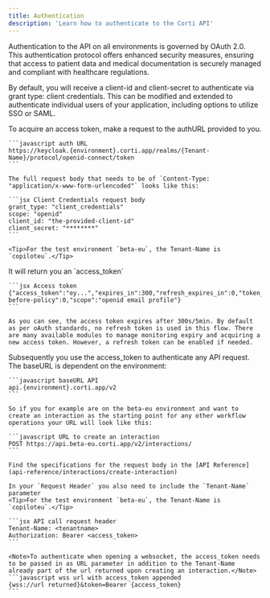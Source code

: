 ```yaml
---
title: Authentication
description: 'Learn how to authenticate to the Corti API'
---
```


Authentication to the API on all environments is governed by OAuth 2.0. This authentication protocol offers enhanced security measures, ensuring that access to patient data and medical documentation is securely managed and compliant with healthcare regulations.

<Info>By default, you will receive a client-id and client-secret to authenticate via grant type: client credentials. This can be modified and extended to authenticate individual users of your application, including options to utilize SSO or SAML.</Info>

<Steps>
  <Step title="Request an access token">
    To acquire an access token, make a request to the authURL provided to you.

    ```javascript auth URL
    https://keycloak.{environment}.corti.app/realms/{Tenant-Name}/protocol/openid-connect/token
    ```

    The full request body that needs to be of `Content-Type: "application/x-www-form-urlencoded"` looks like this:

    ```jsx Client Credentials request body
    grant_type: "client_credentials"
    scope: "openid"
    client_id: "the-provided-client-id"
    client_secret: "********"
    ```

    <Tip>For the test environment `beta-eu`, the Tenant-Name is `copiloteu`.</Tip>
  </Step>
  <Step title="Your access token">
    It will return you an `access_token`

    ```jsx Access token
    {"access_token":"ey...","expires_in":300,"refresh_expires_in":0,"token_type":"Bearer","id_token":"e...","not-before-policy":0,"scope":"openid email profile"}
    ```

    As you can see, the access token expires after 300s/5min. By default as per oAuth standards, no refresh token is used in this flow. There are many available modules to manage monitoring expiry and acquiring a new access token. However, a refresh token can be enabled if needed.
  </Step>
  <Step title="Make an API request">
    Subsequently you use the access_token to authenticate any API request. The baseURL is dependent on the environment:

    ```javascript baseURL API
    api.{environment}.corti.app/v2
    ```
    
    So if you for example are on the beta-eu environment and want to create an interaction as the starting point for any other workflow operations your URL will look like this:

    ```javascript URL to create an interaction
    POST https://api.beta-eu.corti.app/v2/interactions/
    ```

    Find the specifications for the request body in the [API Reference](api-reference/interactions/create-interaction)
    
    In your `Request Header` you also need to include the `Tenant-Name` parameter
    <Tip>For the test environment `beta-eu`, the Tenant-Name is `copiloteu`.</Tip>

    ```jsx API call request header
    Tenant-Name: <tenantname>
    Authorization: Bearer <access_token>
    ```

    <Note>To authenticate when opening a websocket, the access_token needs to be passed in as URL parameter in addition to the Tenant-Name already part of the url returned upon creating an interaction.</Note>
    ```javascript wss url with access_token appended
    {wss://url returned}&token=Bearer {access_token}
    ```


  </Step>
</Steps>